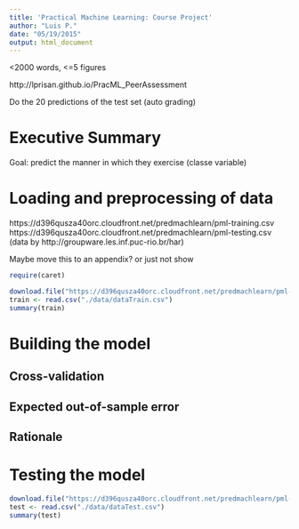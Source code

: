 ```yaml
---
title: 'Practical Machine Learning: Course Project'
author: "Luis P."
date: "05/19/2015"
output: html_document
---
```


<2000 words, <=5 figures

http://lprisan.github.io/PracML_PeerAssessment

Do the 20 predictions of the test set (auto grading)


# Executive Summary

Goal: predict the manner in which they exercise (classe variable)


# Loading and preprocessing of data

https://d396qusza40orc.cloudfront.net/predmachlearn/pml-training.csv
https://d396qusza40orc.cloudfront.net/predmachlearn/pml-testing.csv
(data by http://groupware.les.inf.puc-rio.br/har)

Maybe move this to an appendix? or just not show

```r
require(caret)

download.file("https://d396qusza40orc.cloudfront.net/predmachlearn/pml-training.csv", destfile = "./data/dataTrain.csv", method="curl")
train <- read.csv("./data/dataTrain.csv")
summary(train)
```


# Building the model


## Cross-validation

## Expected out-of-sample error

## Rationale


# Testing the model

```r
download.file("https://d396qusza40orc.cloudfront.net/predmachlearn/pml-testing.csv", destfile = "./data/dataTest.csv", method="curl")
test <- read.csv("./data/dataTest.csv")
summary(test)
```